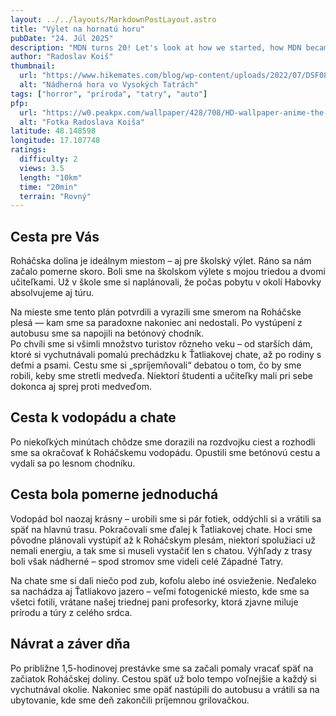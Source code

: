 ```yaml
---
layout: ../../layouts/MarkdownPostLayout.astro
title: "Výlet na hornatú horu"
pubDate: "24. Júl 2025"
description: "MDN turns 20! Let's look at how we started, how MDN became the most trusted resource for web developers, the impact it's had on the open web, and yes, there's cake, too. MDN turns 20! Let's look at how we started, how MDN became the most trusted resource for web developers, the impact it's had on the open web, and yes, there's cake, too."
author: "Radoslav Koiš"
thumbnail: 
  url: "https://www.hikemates.com/blog/wp-content/uploads/2022/07/DSF0847.jpg"
  alt: "Nádherná hora vo Vysokých Tatrách"
tags: ["horror", "príroda", "tatry", "auto"]
pfp:
  url: "https://w0.peakpx.com/wallpaper/428/708/HD-wallpaper-anime-the-eminence-in-shadow.jpg"
  alt: "Fotka Radoslava Koiša"
latitude: 48.148598
longitude: 17.107748 
ratings:
  difficulty: 2
  views: 3.5
  length: "10km"
  time: "20min"
  terrain: "Rovný"
---
```


## Cesta pre Vás

Roháčska dolina je ideálnym miestom – aj pre školský výlet. Ráno sa nám začalo
pomerne skoro. Boli sme na školskom výlete s mojou triedou a dvomi učiteľkami.
Už v škole sme si naplánovali, že počas pobytu v okolí Habovky absolvujeme aj
túru. 

<Aside title="Rada pre vás!" type="tip">
  Na mieste sme tento plán potvrdili a vyrazili sme smerom na Roháčske plesá
  — kam sme sa paradoxne nakoniec ani nedostali. Po vystúpení z autobusu sme sa
  napojili na betónový chodník.
</Aside> 

<Aside title="Pozor" type="danger">
  Po chvíli sme si všimli množstvo turistov rôzneho
  veku – od starších dám, ktoré si vychutnávali pomalú prechádzku k Ťatliakovej
  chate, až po rodiny s deťmi a psami. Cestu sme si „spríjemňovali“ debatou o tom,
  čo by sme robili, keby sme stretli medveďa. Niektorí študenti a učiteľky mali
  pri sebe dokonca aj sprej proti medveďom.
</Aside>

## Cesta k vodopádu a chate

Po niekoľkých minútach chôdze sme dorazili na rozdvojku ciest a rozhodli sme sa
okračovať k Roháčskemu vodopádu. Opustili sme betónovú cestu a vydali sa po
lesnom chodníku.

## Cesta bola pomerne jednoduchá

Vodopád bol naozaj krásny – urobili sme si pár fotiek, oddýchli
si a vrátili sa späť na hlavnú trasu. Pokračovali sme ďalej k Ťatliakovej chate.
Hoci sme pôvodne plánovali vystúpiť až k Roháčskym plesám, niektorí spolužiaci
už nemali energiu, a tak sme si museli vystačiť len s chatou. Výhľady z trasy
boli však nádherné – spod stromov sme videli celé Západné Tatry.

Na chate sme si dali niečo pod zub, kofolu alebo iné osvieženie. Neďaleko sa
nachádza aj Ťatliakovo jazero – veľmi fotogenické miesto, kde sme sa všetci
fotili, vrátane našej triednej pani profesorky, ktorá zjavne miluje prírodu a
túry z celého srdca. 

## Návrat a záver dňa 

Po približne 1,5-hodinovej prestávke sme sa začali pomaly vracať späť na začiatok Roháčskej doliny. Cestou späť už
bolo tempo voľnejšie a každý si vychutnával okolie. Nakoniec sme opäť nastúpili
do autobusu a vrátili sa na ubytovanie, kde sme deň zakončili príjemnou grilovačkou.
